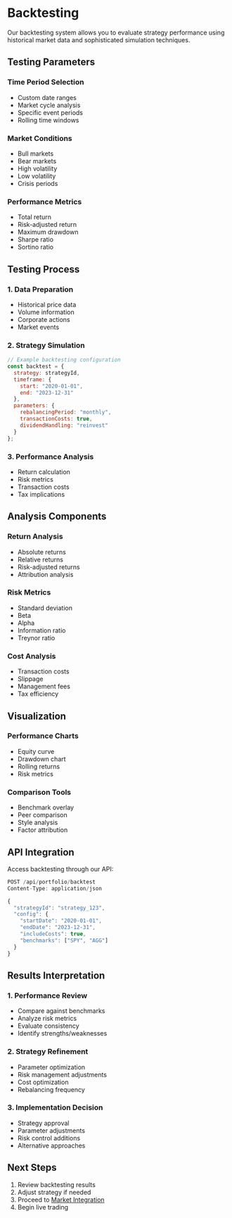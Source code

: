 # Backtesting

Our backtesting system allows you to evaluate strategy performance using historical market data and sophisticated simulation techniques.

## Testing Parameters

### Time Period Selection
- Custom date ranges
- Market cycle analysis
- Specific event periods
- Rolling time windows

### Market Conditions
- Bull markets
- Bear markets
- High volatility
- Low volatility
- Crisis periods

### Performance Metrics
- Total return
- Risk-adjusted return
- Maximum drawdown
- Sharpe ratio
- Sortino ratio

## Testing Process

### 1. Data Preparation
- Historical price data
- Volume information
- Corporate actions
- Market events

### 2. Strategy Simulation
```javascript
// Example backtesting configuration
const backtest = {
  strategy: strategyId,
  timeframe: {
    start: "2020-01-01",
    end: "2023-12-31"
  },
  parameters: {
    rebalancingPeriod: "monthly",
    transactionCosts: true,
    dividendHandling: "reinvest"
  }
};
```

### 3. Performance Analysis
- Return calculation
- Risk metrics
- Transaction costs
- Tax implications

## Analysis Components

### Return Analysis
- Absolute returns
- Relative returns
- Risk-adjusted returns
- Attribution analysis

### Risk Metrics
- Standard deviation
- Beta
- Alpha
- Information ratio
- Treynor ratio

### Cost Analysis
- Transaction costs
- Slippage
- Management fees
- Tax efficiency

## Visualization

### Performance Charts
- Equity curve
- Drawdown chart
- Rolling returns
- Risk metrics

### Comparison Tools
- Benchmark overlay
- Peer comparison
- Style analysis
- Factor attribution

## API Integration

Access backtesting through our API:

```javascript
POST /api/portfolio/backtest
Content-Type: application/json

{
  "strategyId": "strategy_123",
  "config": {
    "startDate": "2020-01-01",
    "endDate": "2023-12-31",
    "includeCosts": true,
    "benchmarks": ["SPY", "AGG"]
  }
}
```

## Results Interpretation

### 1. Performance Review
- Compare against benchmarks
- Analyze risk metrics
- Evaluate consistency
- Identify strengths/weaknesses

### 2. Strategy Refinement
- Parameter optimization
- Risk management adjustments
- Cost optimization
- Rebalancing frequency

### 3. Implementation Decision
- Strategy approval
- Parameter adjustments
- Risk control additions
- Alternative approaches

## Next Steps

1. Review backtesting results
2. Adjust strategy if needed
3. Proceed to [Market Integration](/portfolio-designer/market-integration)
4. Begin live trading
